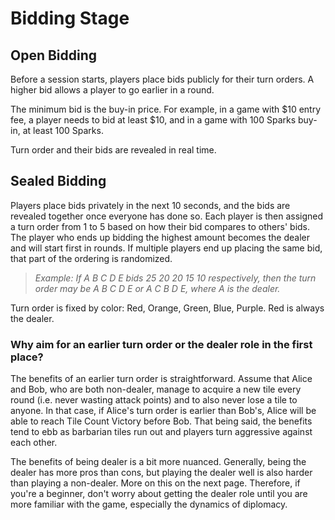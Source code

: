 # Bidding Stage

## Open Bidding

Before a session starts, players place bids publicly for their turn orders. A higher bid allows a player to go earlier in a round.

The minimum bid is the buy-in price. For example, in a game with \$10 entry fee, a player needs to bid at least \$10, and in a game with 100 Sparks buy-in, at least 100 Sparks.

Turn order and their bids are revealed in real time.

## Sealed Bidding

Players place bids privately in the next 10 seconds, and the bids are revealed together once everyone has done so. Each player is then assigned a turn order from 1 to 5 based on how their bid compares to others' bids. The player who ends up bidding the highest amount becomes the dealer and will start first in rounds. If multiple players end up placing the same bid, that part of the ordering is randomized.

> _Example: If A B C D E bids 25 20 20 15 10 respectively, then the turn order may be A B C D E or A C B D E, where A is the dealer._

Turn order is fixed by color: Red, Orange, Green, Blue, Purple. Red is always the dealer.

### Why aim for an earlier turn order or the dealer role in the first place?

The benefits of an earlier turn order is straightforward. Assume that Alice and Bob, who are both non-dealer, manage to acquire a new tile every round (i.e. never wasting attack points) and to also never lose a tile to anyone. In that case, if Alice's turn order is earlier than Bob's, Alice will be able to reach Tile Count Victory before Bob. That being said, the benefits tend to ebb as barbarian tiles run out and players turn aggressive against each other.

The benefits of being dealer is a bit more nuanced. Generally, being the dealer has more pros than cons, but playing the dealer well is also harder than playing a non-dealer. More on this on the next page. Therefore, if you're a beginner, don't worry about getting the dealer role until you are more familiar with the game, especially the dynamics of diplomacy.

